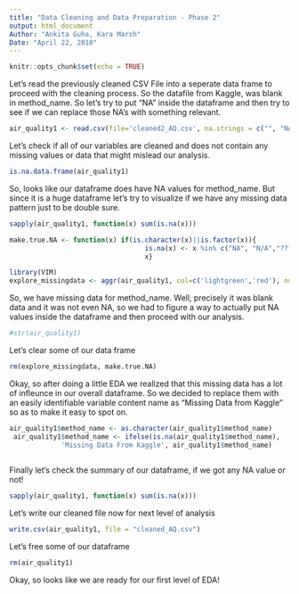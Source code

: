 ```yaml
---
title: "Data Cleaning and Data Preparation - Phase 2"
output: html_document
Author: "Ankita Guha, Kara Marsh"
Date: "April 22, 2018"
---
```


```r
knitr::opts_chunk$set(echo = TRUE)
```

Let's read the previously cleaned CSV File into a seperate data frame to proceed with the cleaning process. So the datafile from Kaggle, was blank in method_name. So let's try to put "NA" inside the dataframe and then try to see if we can replace those NA's with something relevant. 

```r
air_quality1 <- read.csv(file='cleaned2_AQ.csv', na.strings = c("", "NA"))
```

Let's check if all of our variables are cleaned and does not contain any missing values or data that might mislead our analysis.

```r
is.na.data.frame(air_quality1)
```

So, looks like our dataframe does have NA values for method_name. But since it is a huge dataframe let's try to visualize if we have any missing data pattern just to be double sure. 

```r
sapply(air_quality1, function(x) sum(is.na(x)))
```

```r
make.true.NA <- function(x) if(is.character(x)||is.factor(x)){
                                  is.na(x) <- x %in% c("NA", "N/A","???"); x} else {
                                  x}
```



```r
library(VIM)
explore_missingdata <- aggr(air_quality1, col=c('lightgreen','red'), numbers=TRUE, sortVars=TRUE, labels=names(data),cex.axis=.7, gap=3, ylab=c("Histogram of missing data","Pattern"))
```
So, we have missing data for method_name. Well, precisely it was blank data and it was not even NA, so we had to figure a way to actually put NA values inside the dataframe and then proceed with our analysis. 


```r
#str(air_quality1)
```

Let's clear some of our data frame

```r
rm(explore_missingdata, make.true.NA)
```

Okay, so after doing a little EDA we realized that this missing data has a lot of infleunce in our overall dataframe. So we decided to replace them with an easily identifiable variable content name as "Missing Data from Kaggle" so as to make it easy to spot on. 
```r
air_quality1$method_name <- as.character(air_quality1$method_name)
 air_quality1$method_name <- ifelse(is.na(air_quality1$method_name), 
             'Missing Data From Kaggle', air_quality1$method_name)
 
```


Finally let's check the summary of our dataframe, if we got any NA value or not!

```r
sapply(air_quality1, function(x) sum(is.na(x)))
```

Let's write our cleaned file now for next level of analysis

```r
write.csv(air_quality1, file = "cleaned_AQ.csv")
```

Let's free some of our dataframe

```r
rm(air_quality1)
```

Okay, so looks like we are ready for our first level of EDA!  

